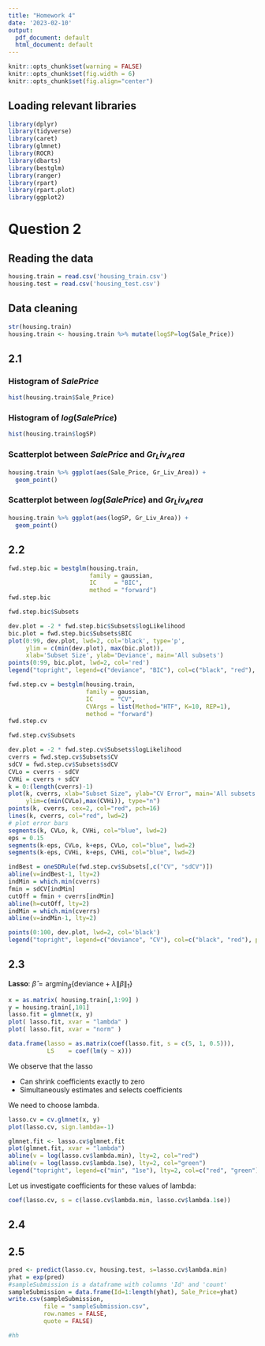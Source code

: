 ```yaml
---
title: "Homework 4"
date: '2023-02-10'
output:
  pdf_document: default
  html_document: default
---
```


```r
knitr::opts_chunk$set(warning = FALSE)
knitr::opts_chunk$set(fig.width = 6)
knitr::opts_chunk$set(fig.align="center")
```

## Loading relevant libraries 

```r
library(dplyr)
library(tidyverse)
library(caret)
library(glmnet)
library(ROCR)
library(dbarts)
library(bestglm)
library(ranger)
library(rpart)
library(rpart.plot)
library(ggplot2)
```

# Question 2
## Reading the data
```r
housing.train = read.csv('housing_train.csv')
housing.test = read.csv('housing_test.csv')
```
## Data cleaning
```r
str(housing.train)
housing.train <- housing.train %>% mutate(logSP=log(Sale_Price))
```
## 2.1
### Histogram of $SalePrice$
```r
hist(housing.train$Sale_Price)
```

### Histogram of $log(SalePrice)$
```r
hist(housing.train$logSP)
```
### Scatterplot between $SalePrice$ and $Gr_Liv_Area$
```r
housing.train %>% ggplot(aes(Sale_Price, Gr_Liv_Area)) +
  geom_point()
``` 

### Scatterplot between $log(SalePrice)$ and $Gr_Liv_Area$
```r
housing.train %>% ggplot(aes(logSP, Gr_Liv_Area)) +
  geom_point()
``` 
## 2.2

```r
fwd.step.bic = bestglm(housing.train, 
                       family = gaussian, 
                       IC     = "BIC",
                       method = "forward")
fwd.step.bic
```


```r
fwd.step.bic$Subsets
```

```r
dev.plot = -2 * fwd.step.bic$Subsets$logLikelihood
bic.plot = fwd.step.bic$Subsets$BIC
plot(0:99, dev.plot, lwd=2, col='black', type='p',
     ylim = c(min(dev.plot), max(bic.plot)),
     xlab='Subset Size', ylab='Deviance', main='All subsets')
points(0:99, bic.plot, lwd=2, col='red')
legend("topright", legend=c("deviance", "BIC"), col=c("black", "red"), pch=1)
```


```r
fwd.step.cv = bestglm(housing.train, 
                      family = gaussian, 
                      IC     = "CV",
                      CVArgs = list(Method="HTF", K=10, REP=1),
                      method = "forward")
fwd.step.cv
```

```r
fwd.step.cv$Subsets
```

```r
dev.plot = -2 * fwd.step.cv$Subsets$logLikelihood
cverrs = fwd.step.cv$Subsets$CV
sdCV = fwd.step.cv$Subsets$sdCV
CVLo = cverrs - sdCV
CVHi = cverrs + sdCV
k = 0:(length(cverrs)-1)
plot(k, cverrs, xlab="Subset Size", ylab="CV Error", main='All subsets',
     ylim=c(min(CVLo),max(CVHi)), type="n")
points(k, cverrs, cex=2, col="red", pch=16)
lines(k, cverrs, col="red", lwd=2)
# plot error bars
segments(k, CVLo, k, CVHi, col="blue", lwd=2)
eps = 0.15
segments(k-eps, CVLo, k+eps, CVLo, col="blue", lwd=2)
segments(k-eps, CVHi, k+eps, CVHi, col="blue", lwd=2)

indBest = oneSDRule(fwd.step.cv$Subsets[,c("CV", "sdCV")])
abline(v=indBest-1, lty=2)
indMin = which.min(cverrs)
fmin = sdCV[indMin]
cutOff = fmin + cverrs[indMin]
abline(h=cutOff, lty=2)
indMin = which.min(cverrs)
abline(v=indMin-1, lty=2)

points(0:100, dev.plot, lwd=2, col='black')
legend("topright", legend=c("deviance", "CV"), col=c("black", "red"), pch=1)
```

## 2.3
**Lasso**: $\hat{\beta} = \text{argmin}_{\beta} \Big\{ \text{deviance} +\lambda \|\beta\|_1\Big\}$
```r
x = as.matrix( housing.train[,1:99] )
y = housing.train[,101]
lasso.fit = glmnet(x, y)
plot( lasso.fit, xvar = "lambda" )
plot( lasso.fit, xvar = "norm" )
```


```r
data.frame(lasso = as.matrix(coef(lasso.fit, s = c(5, 1, 0.5))),
           LS    = coef(lm(y ~ x)))
```

We observe that the lasso  
  
- Can shrink coefficients exactly to zero  
- Simultaneously estimates and selects coefficients  

We need to choose lambda.  

```r
lasso.cv = cv.glmnet(x, y)
plot(lasso.cv, sign.lambda=-1)
```


```r
glmnet.fit <- lasso.cv$glmnet.fit
plot(glmnet.fit, xvar = "lambda")
abline(v = log(lasso.cv$lambda.min), lty=2, col="red")
abline(v = log(lasso.cv$lambda.1se), lty=2, col="green")
legend("topright", legend=c("min", "1se"), lty=2, col=c("red", "green"))
```

Let us investigate coefficients for these values of lambda:
```r
coef(lasso.cv, s = c(lasso.cv$lambda.min, lasso.cv$lambda.1se))
```
## 2.4

## 2.5

```r
pred <- predict(lasso.cv, housing.test, s=lasso.cv$lambda.min)
yhat = exp(pred)
#sampleSubmission is a dataframe with columns 'Id' and 'count'
sampleSubmission = data.frame(Id=1:length(yhat), Sale_Price=yhat)
write.csv(sampleSubmission,
          file = "sampleSubmission.csv",
          row.names = FALSE,
          quote = FALSE)
```

```r
#hh
```

